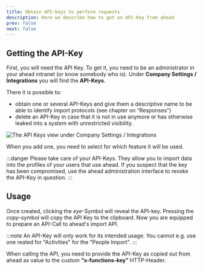 ```yaml
---
title: Obtain API-keys to perform requests
description: Here we describe how to get an API-Key from ahead
prev: false
next: false
---
```



## Getting the API-Key

First, you will need the API Key. To get it, you need to be an administrator in your ahead intranet 
(or know somebody who is). Under **Company Settings / Integrations** you will find the **API-Keys**.

There it is possible to:
* obtain one or several API-Keys and give them a descriptive name to be able to identify import protocols (see chapter on “Responses”)
* delete an API-Key in case that it is not in use anymore or has otherwise leaked into a system with unrestricted visibility.

<Image src={image1} alt="The API Keys view under Company Settings / Integrations" />

When you add one, you need to select for which feature it will be used.

:::danger
Please take care of your API-Keys. They allow you to import data into the profiles of your users that use ahead. 
If you suspect that the key has been compromised, use the ahead administration interface to revoke the API-Key in question.
:::

## Usage

Once created, clicking the _eye_-Symbol will reveal the API-key. Pressing the _copy_-symbol will copy 
the API Key to the clipboard. Now you are equipped to prepare an API-Call to ahead's import API.

:::note
An API-Key will only work for its intended usage. You cannot e.g. use one reated for "Activities" for
the "People Import".
:::

When calling the API, you need to provide the API-Key as copied out from ahead as value to the custom **“x-functions-key”** HTTP-Header.

